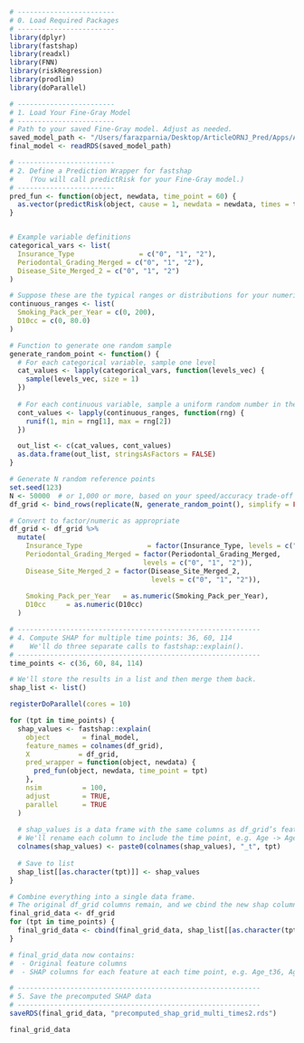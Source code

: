 ```r
# ------------------------
# 0. Load Required Packages
# ------------------------
library(dplyr)
library(fastshap)
library(readxl)
library(FNN)
library(riskRegression)
library(prodlim)
library(doParallel)

# ------------------------
# 1. Load Your Fine-Gray Model
# ------------------------
# Path to your saved Fine-Gray model. Adjust as needed.
saved_model_path <- "/Users/farazparnia/Desktop/ArticleORNJ_Pred/Apps/App-V5_five-feature (insurance instead of node & pridodontal merged)/final_fg_model_update.rds"
final_model <- readRDS(saved_model_path)

# ------------------------
# 2. Define a Prediction Wrapper for fastshap
#    (You will call predictRisk for your Fine-Gray model.)
# ------------------------
pred_fun <- function(object, newdata, time_point = 60) {
  as.vector(predictRisk(object, cause = 1, newdata = newdata, times = time_point))
}


# Example variable definitions 
categorical_vars <- list(
  Insurance_Type                = c("0", "1", "2"),
  Periodontal_Grading_Merged = c("0", "1", "2"),
  Disease_Site_Merged_2 = c("0", "1", "2")
)

# Suppose these are the typical ranges or distributions for your numeric features
continuous_ranges <- list(
  Smoking_Pack_per_Year = c(0, 200),
  D10cc = c(0, 80.0)
)

# Function to generate one random sample
generate_random_point <- function() {
  # For each categorical variable, sample one level
  cat_values <- lapply(categorical_vars, function(levels_vec) {
    sample(levels_vec, size = 1)
  })
  
  # For each continuous variable, sample a uniform random number in the range
  cont_values <- lapply(continuous_ranges, function(rng) {
    runif(1, min = rng[1], max = rng[2])
  })

  out_list <- c(cat_values, cont_values)
  as.data.frame(out_list, stringsAsFactors = FALSE)
}

# Generate N random reference points
set.seed(123)
N <- 50000  # or 1,000 or more, based on your speed/accuracy trade-off
df_grid <- bind_rows(replicate(N, generate_random_point(), simplify = FALSE))

# Convert to factor/numeric as appropriate
df_grid <- df_grid %>%
  mutate(
    Insurance_Type                = factor(Insurance_Type, levels = c("0", "1", "2")),
    Periodontal_Grading_Merged = factor(Periodontal_Grading_Merged, 
                                 levels = c("0", "1", "2")),
    Disease_Site_Merged_2 = factor(Disease_Site_Merged_2, 
                                   levels = c("0", "1", "2")),
    
    Smoking_Pack_per_Year   = as.numeric(Smoking_Pack_per_Year),
    D10cc     = as.numeric(D10cc)
  )

# ------------------------------------------------------------
# 4. Compute SHAP for multiple time points: 36, 60, 114
#    We'll do three separate calls to fastshap::explain().
# ------------------------------------------------------------
time_points <- c(36, 60, 84, 114)

# We'll store the results in a list and then merge them back.
shap_list <- list()

registerDoParallel(cores = 10)

for (tpt in time_points) {
  shap_values <- fastshap::explain(
    object        = final_model,
    feature_names = colnames(df_grid),
    X            = df_grid,
    pred_wrapper = function(object, newdata) {
      pred_fun(object, newdata, time_point = tpt)
    },
    nsim          = 100,
    adjust        = TRUE,
    parallel      = TRUE 
  )
  
  # shap_values is a data frame with the same columns as df_grid’s features.
  # We'll rename each column to include the time point, e.g. Age -> Age_t36, ...
  colnames(shap_values) <- paste0(colnames(shap_values), "_t", tpt)
  
  # Save to list
  shap_list[[as.character(tpt)]] <- shap_values
}

# Combine everything into a single data frame.
# The original df_grid columns remain, and we cbind the new shap columns.
final_grid_data <- df_grid
for (tpt in time_points) {
  final_grid_data <- cbind(final_grid_data, shap_list[[as.character(tpt)]])
}

# final_grid_data now contains:
#  - Original feature columns
#  - SHAP columns for each feature at each time point, e.g. Age_t36, Age_t60, Age_t114, etc.

# ------------------------------------------------------------
# 5. Save the precomputed SHAP data
# ------------------------------------------------------------
saveRDS(final_grid_data, "precomputed_shap_grid_multi_times2.rds")


```
```r
final_grid_data
```

